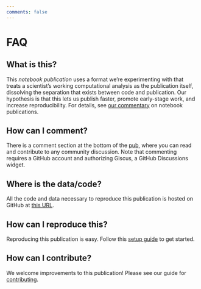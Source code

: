 ```yaml
---
comments: false
---
```


# FAQ

## What is this?

This *notebook publication* uses a format we're experimenting with that treats a scientist's working computational analysis as the publication itself, dissolving the separation that exists between code and publication. Our hypothesis is that this lets us publish faster, promote early-stage work, and increase reproducibility. For details, see [our commentary](FIXME) on notebook publications.

## How can I comment?

There is a comment section at the bottom of the [pub](index.ipynb), where you can read and contribute to any community discussion. Note that commenting requires a GitHub account and authorizing Giscus, a GitHub Discussions widget.

## Where is the data/code?

All the code and data necessary to reproduce this publication is hosted on GitHub at [this URL](https://github.com/{{< var pub.org >}}/{{< var pub.repo >}}).

## How can I reproduce this?

Reproducing this publication is easy. Follow this [setup guide](SETUP.qmd) to get started.

## How can I contribute?

We welcome improvements to this publication! Please see our guide for [contributing](CONTRIBUTING.qmd).
